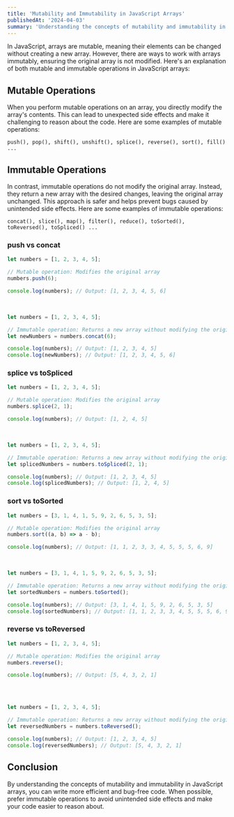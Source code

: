 ```yaml
---
title: 'Mutability and Immutability in JavaScript Arrays'
publishedAt: '2024-04-03'
summary: 'Understanding the concepts of mutability and immutability in JavaScript arrays is crucial for writing efficient and bug-free code.'
---
```


In JavaScript, arrays are mutable, meaning their elements can be changed without creating a new array. However, there are ways to work with arrays immutably, ensuring the original array is not modified. Here's an explanation of both mutable and immutable operations in JavaScript arrays:

## Mutable Operations

When you perform mutable operations on an array, you directly modify the array's contents. This can lead to unexpected side effects and make it challenging to reason about the code. Here are some examples of mutable operations:

`push(), pop(), shift(), unshift(), splice(), reverse(), sort(), fill() ...`


## Immutable Operations

In contrast, immutable operations do not modify the original array. Instead, they return a new array with the desired changes, leaving the original array unchanged. This approach is safer and helps prevent bugs caused by unintended side effects. Here are some examples of immutable operations:

`concat(), slice(), map(), filter(), reduce(), toSorted(), toReversed(), toSpliced() ...`


### push vs concat

```js
let numbers = [1, 2, 3, 4, 5];

// Mutable operation: Modifies the original array
numbers.push(6);

console.log(numbers); // Output: [1, 2, 3, 4, 5, 6]
```
<br/>

```js
let numbers = [1, 2, 3, 4, 5];

// Immutable operation: Returns a new array without modifying the original
let newNumbers = numbers.concat(6);

console.log(numbers); // Output: [1, 2, 3, 4, 5]
console.log(newNumbers); // Output: [1, 2, 3, 4, 5, 6]
```

### splice vs toSpliced

```js
let numbers = [1, 2, 3, 4, 5];

// Mutable operation: Modifies the original array
numbers.splice(2, 1);

console.log(numbers); // Output: [1, 2, 4, 5]
```

<br/>

```js
let numbers = [1, 2, 3, 4, 5];

// Immutable operation: Returns a new array without modifying the original
let splicedNumbers = numbers.toSpliced(2, 1);

console.log(numbers); // Output: [1, 2, 3, 4, 5]
console.log(splicedNumbers); // Output: [1, 2, 4, 5]

```

### sort vs toSorted

```js
let numbers = [3, 1, 4, 1, 5, 9, 2, 6, 5, 3, 5];

// Mutable operation: Modifies the original array
numbers.sort((a, b) => a - b);

console.log(numbers); // Output: [1, 1, 2, 3, 3, 4, 5, 5, 5, 6, 9]
```

<br/>

```js
let numbers = [3, 1, 4, 1, 5, 9, 2, 6, 5, 3, 5];

// Immutable operation: Returns a new array without modifying the original
let sortedNumbers = numbers.toSorted();

console.log(numbers); // Output: [3, 1, 4, 1, 5, 9, 2, 6, 5, 3, 5]
console.log(sortedNumbers); // Output: [1, 1, 2, 3, 3, 4, 5, 5, 5, 6, 9]
```

### reverse vs toReversed

```js
let numbers = [1, 2, 3, 4, 5];

// Mutable operation: Modifies the original array
numbers.reverse();

console.log(numbers); // Output: [5, 4, 3, 2, 1]
```
<br/>

```js

let numbers = [1, 2, 3, 4, 5];

// Immutable operation: Returns a new array without modifying the original
let reversedNumbers = numbers.toReversed();

console.log(numbers); // Output: [1, 2, 3, 4, 5]
console.log(reversedNumbers); // Output: [5, 4, 3, 2, 1]
```

## Conclusion
By understanding the concepts of mutability and immutability in JavaScript arrays, you can write more efficient and bug-free code. When possible, prefer immutable operations to avoid unintended side effects and make your code easier to reason about. 
